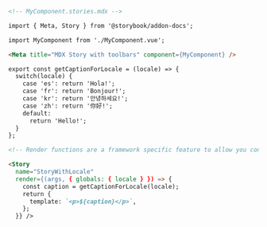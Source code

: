 ```md
<!-- MyComponent.stories.mdx -->

import { Meta, Story } from '@storybook/addon-docs';

import MyComponent from './MyComponent.vue';

<Meta title="MDX Story with toolbars" component={MyComponent} />

export const getCaptionForLocale = (locale) => {
  switch(locale) {
    case 'es': return 'Hola!';
    case 'fr': return 'Bonjour!';
    case 'kr': return '안녕하세요!';
    case 'zh': return '你好!';
    default:
      return 'Hello!';
  }
};

<!-- Render functions are a framework specific feature to allow you control on how the component renders -->

<Story 
  name="StoryWithLocale"
  render={(args, { globals: { locale } }) => {
    const caption = getCaptionForLocale(locale);
    return {
      template: `<p>${caption}</p>`,
    };
  }} />
```